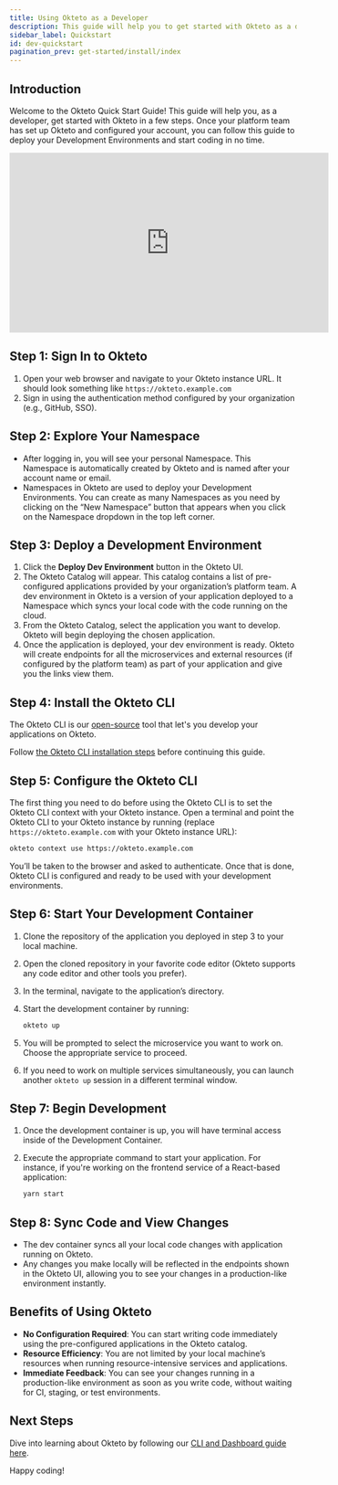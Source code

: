 ```yaml
---
title: Using Okteto as a Developer
description: This guide will help you to get started with Okteto as a developer
sidebar_label: Quickstart
id: dev-quickstart
pagination_prev: get-started/install/index
---
```



## Introduction

Welcome to the Okteto Quick Start Guide! This guide will help you, as a developer, get started with Okteto in a few steps. Once your platform team has set up Okteto and configured your account, you can follow this guide to deploy your Development Environments and start coding in no time.

<iframe
  width="560"
  height="315"
  src="https://www.youtube.com/embed/eEJWJObxM2I?si=Q8MV1MEQ1WZa93YQ"
  title="Okteto Developer Quickstart Guide"
  frameborder="0"
  allow="accelerometer; autoplay; clipboard-write; encrypted-media; gyroscope; picture-in-picture; web-share"
  referrerpolicy="strict-origin-when-cross-origin"
  allowfullscreen
></iframe>


## Step 1: Sign In to Okteto

1. Open your web browser and navigate to your Okteto instance URL. It should look something like `https://okteto.example.com`
2. Sign in using the authentication method configured by your organization (e.g., GitHub, SSO).

## Step 2: Explore Your Namespace

- After logging in, you will see your personal Namespace. This Namespace is automatically created by Okteto and is named after your account name or email.
- Namespaces in Okteto are used to deploy your Development Environments. You can create as many Namespaces as you need by clicking on the “New Namespace” button that appears when you click on the Namespace dropdown in the top left corner.

## Step 3: Deploy a Development Environment

1. Click the **Deploy Dev Environment** button in the Okteto UI.
2. The Okteto Catalog will appear. This catalog contains a list of pre-configured applications provided by your organization’s platform team. A dev environment in Okteto is a version of your application deployed to a Namespace which syncs your local code with the code running on the cloud.
3. From the Okteto Catalog, select the application you want to develop. Okteto will begin deploying the chosen application.
4. Once the application is deployed, your dev environment is ready. Okteto will create endpoints for all the microservices and external resources (if configured by the platform team) as part of your application and give you the links view them.

## Step 4: Install the Okteto CLI

The Okteto CLI is our [open-source](https://github.com/okteto/okteto) tool that let's you develop your applications on Okteto.

Follow [the Okteto CLI installation steps](get-started/install-okteto-cli.mdx) before continuing this guide.

## Step 5: Configure the Okteto CLI

The first thing you need to do before using the Okteto CLI is to set the Okteto CLI context with your Okteto instance.
Open a terminal and point the Okteto CLI to your Okteto instance by running (replace `https://okteto.example.com` with your Okteto instance URL):

```bash
okteto context use https://okteto.example.com
```
You’ll be taken to the browser and asked to authenticate. Once that is done, Okteto CLI is configured and ready to be used with your development environments.

## Step 6: Start Your Development Container

1. Clone the repository of the application you deployed in step 3 to your local machine.
2. Open the cloned repository in your favorite code editor (Okteto supports any code editor and other tools you prefer).
3. In the terminal, navigate to the application’s directory.
4. Start the development container by running:

   ```bash
   okteto up
   ```

5. You will be prompted to select the microservice you want to work on. Choose the appropriate service to proceed.
6. If you need to work on multiple services simultaneously, you can launch another `okteto up` session in a different terminal window.

## Step 7: Begin Development

1. Once the development container is up, you will have terminal access inside of the Development Container.
2. Execute the appropriate command to start your application. For instance, if you're working on the frontend service of a React-based application:

   ```bash
   yarn start
   ```

## Step 8: Sync Code and View Changes

- The dev container syncs all your local code changes with application running on Okteto.
- Any changes you make locally will be reflected in the endpoints shown in the Okteto UI, allowing you to see your changes in a production-like environment instantly.

## Benefits of Using Okteto

- **No Configuration Required**: You can start writing code immediately using the pre-configured applications in the Okteto catalog.
- **Resource Efficiency**: You are not limited by your local machine’s resources when running resource-intensive services and applications.
- **Immediate Feedback**: You can see your changes running in a production-like environment as soon as you write code, without waiting for CI, staging, or test environments.

## Next Steps

Dive into learning about Okteto by following our [CLI and Dashboard guide here](/get-started/using-okteto-cli-and-dashboard.mdx).

Happy coding!
